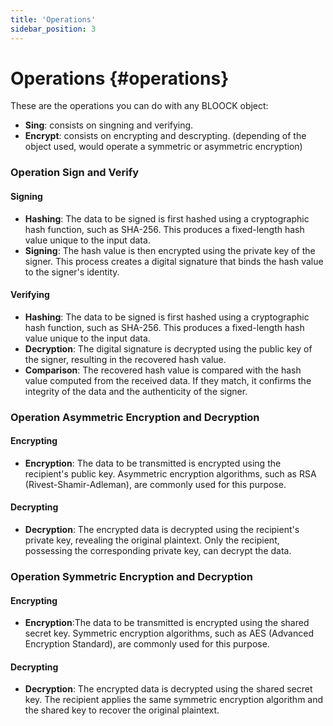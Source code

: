 ```yaml
---
title: 'Operations'
sidebar_position: 3
---
```


# Operations {#operations}

These are the operations you can do with any BLOOCK object:

- **Sing**: consists on singning and verifying.
- **Encrypt**: consists on encrypting and descrypting. (depending of the object used, would operate a symmetric or asymmetric encryption)

### Operation Sign and Verify

#### Signing

- **Hashing**: The data to be signed is first hashed using a cryptographic hash function, such as SHA-256. This produces a fixed-length hash value unique to the input data.
- **Signing**: The hash value is then encrypted using the private key of the signer. This process creates a digital signature that binds the hash value to the signer's identity.

#### Verifying

- **Hashing**: The data to be signed is first hashed using a cryptographic hash function, such as SHA-256. This produces a fixed-length hash value unique to the input data.
- **Decryption**: The digital signature is decrypted using the public key of the signer, resulting in the recovered hash value.
- **Comparison**: The recovered hash value is compared with the hash value computed from the received data. If they match, it confirms the integrity of the data and the authenticity of the signer.

### Operation Asymmetric Encryption and Decryption

#### Encrypting

- **Encryption**: The data to be transmitted is encrypted using the recipient's public key. Asymmetric encryption algorithms, such as RSA (Rivest-Shamir-Adleman), are commonly used for this purpose.

#### Decrypting

- **Decryption**: The encrypted data is decrypted using the recipient's private key, revealing the original plaintext. Only the recipient, possessing the corresponding private key, can decrypt the data.

### Operation Symmetric Encryption and Decryption

#### Encrypting

- **Encryption**:The data to be transmitted is encrypted using the shared secret key. Symmetric encryption algorithms, such as AES (Advanced Encryption Standard), are commonly used for this purpose.

#### Decrypting

- **Decryption**: The encrypted data is decrypted using the shared secret key. The recipient applies the same symmetric encryption algorithm and the shared key to recover the original plaintext.
